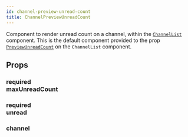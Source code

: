 ```yaml
---
id: channel-preview-unread-count
title: ChannelPreviewUnreadCount
---
```



Component to render unread count on a channel, within the [`ChannelList`](../../channel-list) component.
This is the default component provided to the prop [`PreviewUnreadCount`](../../channel-list#previewunreadcount) on the `ChannelList` component.

## Props

### <div class="label required">required</div> **maxUnreadCount**

<MaxUnreadCount />

### <div class="label required">required</div> **unread**

<Unread />

### channel

<Channel />
